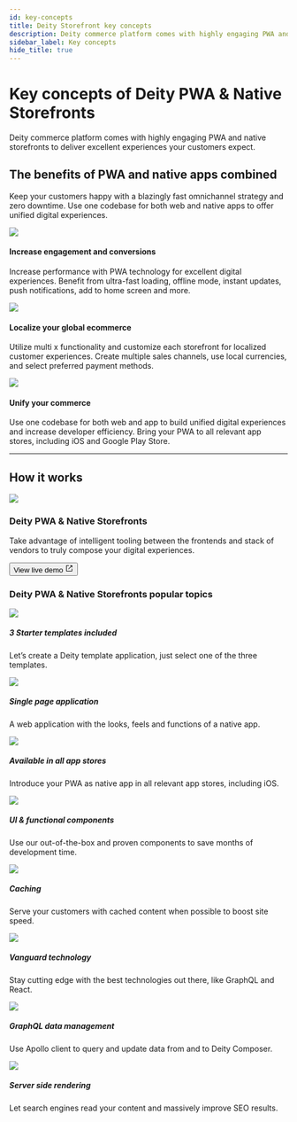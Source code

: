 ```yaml
---
id: key-concepts
title: Deity Storefront key concepts
description: Deity commerce platform comes with highly engaging PWA and native storefronts to deliver excellent experiences your customers expect.
sidebar_label: Key concepts
hide_title: true
---
```



# Key concepts of Deity PWA & Native Storefronts
<p className="desc pb20">Deity commerce platform comes with highly engaging PWA and native storefronts to deliver excellent experiences your customers expect.</p>

## The benefits of PWA and native apps combined

Keep your customers happy with a blazingly fast omnichannel strategy and zero downtime. Use one codebase for both web and native apps to offer unified digital experiences.

<div className="flex mb40 invert">
  <Card open="true" to="">
    <img src="/docs/img/icons/increase.svg" />
    <h4>Increase engagement and conversions</h4>
    <p>Increase performance with PWA technology for excellent digital experiences. Benefit from ultra-fast loading, offline mode, instant updates, push notifications, add to home screen and more.</p>
  </Card>
  <Card open="true" to="">
    <img src="/docs/img/icons/localize.svg" />
    <h4>Localize your global ecommerce</h4>
    <p>Utilize multi x functionality and customize each storefront for localized customer experiences. Create multiple sales channels, use local currencies, and select preferred payment methods.</p>
  </Card>
  <Card open="true" to="">
    <img src="/docs/img/icons/unify.svg" />
    <h4>Unify your commerce</h4>
    <p>Use one codebase for both web and app to build unified digital experiences and increase developer efficiency. Bring your PWA to all relevant app stores, including iOS and Google Play Store.</p>
  </Card>
</div>

---

## How it works

<div className="pb20"></div>
<div className="flex vertical-center mb80 brighten">
  <div className="text-center ">
    <img src="/docs/img/docs/platform/storefront-concept.svg"/>
  </div>
  <div>
    <h3>Deity PWA & Native Storefronts</h3>
    <p>
	Take advantage of intelligent tooling between the frontends and stack of vendors to truly compose your digital experiences.
    </p>
    <p>
    <Button variant="outlined" size="medium" href="https://v3demo2.deity.io" target="_blank">
      View live demo
      <svg width="15" height="15" aria-hidden="true" viewBox="0 0 15 15" class="iconExternalLink_src-theme-Icon-ExternalLink-styles-module"><path fill="currentColor" d="M3 2C2.44772 2 2 2.44772 2 3V12C2 12.5523 2.44772 13 3 13H12C12.5523 13 13 12.5523 13 12V8.5C13 8.22386 12.7761 8 12.5 8C12.2239 8 12 8.22386 12 8.5V12H3V3L6.5 3C6.77614 3 7 2.77614 7 2.5C7 2.22386 6.77614 2 6.5 2H3ZM12.8536 2.14645C12.9015 2.19439 12.9377 2.24964 12.9621 2.30861C12.9861 2.36669 12.9996 2.4303 13 2.497L13 2.5V2.50049V5.5C13 5.77614 12.7761 6 12.5 6C12.2239 6 12 5.77614 12 5.5V3.70711L6.85355 8.85355C6.65829 9.04882 6.34171 9.04882 6.14645 8.85355C5.95118 8.65829 5.95118 8.34171 6.14645 8.14645L11.2929 3H9.5C9.22386 3 9 2.77614 9 2.5C9 2.22386 9.22386 2 9.5 2H12.4999H12.5C12.5678 2 12.6324 2.01349 12.6914 2.03794C12.7504 2.06234 12.8056 2.09851 12.8536 2.14645Z"></path></svg>
   </Button>
   </p>
  </div>
</div>


### Deity PWA & Native Storefronts popular topics



<div className="flex brighten">
  <Card variant="horizontal" to="/docs/storefront/getting-started/create-application">
    <img src="/docs/img/icons/shop.svg" />
    <div>
      <h5>3 Starter templates included</h5>
      <p>
       Let’s create a Deity template application, just select one of the three templates.
      </p>
    </div>
  </Card>
  <Card variant="horizontal" to="/docs/storefront/routing">
    <img src="/docs/img/icons/spa.svg" />
    <div>
      <h5>Single page application</h5>
      <p>
        A web application with the looks, feels and functions of a native app.
      </p>
    </div>
  </Card>
</div>
<div className="flex brighten">
  <Card variant="horizontal" to="/docs/storefront/resources/app-store">
    <img src="/docs/img/icons/applestore.svg" />
    <div>
      <h5>Available in all app stores</h5>
      <p>
        Introduce your PWA as native app in all relevant app stores, including iOS.
      </p>
    </div>
  </Card>
  <Card variant="horizontal" to="/docs/storefront/theming/components">
    <img src="/docs/img/icons/tabs.svg" />
    <div>
      <h5>UI & functional components</h5>
      <p>
        Use our out-of-the-box and proven components to save months of development time.
      </p>
    </div>
  </Card>
</div>
<div className="flex brighten">
	<Card variant="horizontal" to="/docs/storefront/caching">
    <img src="/docs/img/icons/caching.svg" />
    <div>
      <h5>Caching</h5>
      <p>
       Serve your customers with cached content when possible to boost site speed.
      </p>
    </div>
  </Card>
  <Card variant="horizontal" to="/docs/storefront/resources/technical">
    <img src="/docs/img/icons/technology.svg" />
    <div>
      <h5>Vanguard technology</h5>
      <p>
        Stay cutting edge with the best technologies out there, like GraphQL and React.
      </p>
    </div>
  </Card>
</div>
<div className="flex mb100 brighten">
	<Card variant="horizontal" to="/docs/storefront/data">
    <img src="/docs/img/icons/data.svg" />
    <div>
      <h5>GraphQL data management</h5>
      <p>
        Use Apollo client to query and update data from and to Deity Composer.
      </p>
    </div>
  </Card>
  <Card variant="horizontal" to="/docs/storefront/state">
    <img src="/docs/img/icons/ssr.svg" />
    <div>
      <h5>Server side rendering</h5>
      <p>
        Let search engines read your content and massively improve SEO results.
      </p>
    </div>
  </Card>
</div>